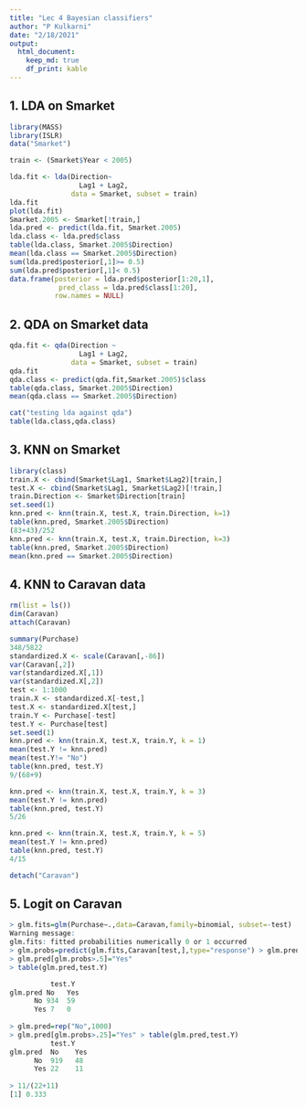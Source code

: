 ```yaml
---
title: "Lec 4 Bayesian classifiers"
author: "P Kulkarni"
date: "2/18/2021"
output: 
  html_document: 
    keep_md: true 
    df_print: kable
---
```


## 1. LDA on Smarket

```r
library(MASS)
library(ISLR)
data("Smarket")

train <- (Smarket$Year < 2005)

lda.fit <- lda(Direction~
                 Lag1 + Lag2,
               data = Smarket, subset = train)
lda.fit
plot(lda.fit)
Smarket.2005 <- Smarket[!train,]
lda.pred <- predict(lda.fit, Smarket.2005)
lda.class <- lda.pred$class
table(lda.class, Smarket.2005$Direction)
mean(lda.class == Smarket.2005$Direction)
sum(lda.pred$posterior[,1]>= 0.5)
sum(lda.pred$posterior[,1]< 0.5)
data.frame(posterior = lda.pred$posterior[1:20,1],
            pred_class = lda.pred$class[1:20], 
           row.names = NULL)


```
## 2. QDA on Smarket data

```r
qda.fit <- qda(Direction ~
                 Lag1 + Lag2,
               data = Smarket, subset = train)
qda.fit
qda.class <- predict(qda.fit,Smarket.2005)$class
table(qda.class, Smarket.2005$Direction)
mean(qda.class == Smarket.2005$Direction)

cat("testing lda against qda")
table(lda.class,qda.class)
```

## 3. KNN on Smarket

```r
library(class)
train.X <- cbind(Smarket$Lag1, Smarket$Lag2)[train,]
test.X <- cbind(Smarket$Lag1, Smarket$Lag2)[!train,]
train.Direction <- Smarket$Direction[train]
set.seed(1)
knn.pred <- knn(train.X, test.X, train.Direction, k=1)
table(knn.pred, Smarket.2005$Direction)
(83+43)/252
knn.pred <- knn(train.X, test.X, train.Direction, k=3)
table(knn.pred, Smarket.2005$Direction)
mean(knn.pred == Smarket.2005$Direction)

```

## 4. KNN to Caravan data

```r
rm(list = ls())
dim(Caravan)
attach(Caravan)

summary(Purchase)
348/5822
standardized.X <- scale(Caravan[,-86])
var(Caravan[,2])
var(standardized.X[,1])
var(standardized.X[,2])
test <- 1:1000
train.X <- standardized.X[-test,]
test.X <- standardized.X[test,]
train.Y <- Purchase[-test]
test.Y <- Purchase[test]
set.seed(1)
knn.pred <- knn(train.X, test.X, train.Y, k = 1)
mean(test.Y != knn.pred)
mean(test.Y!= "No")
table(knn.pred, test.Y)
9/(68+9)

knn.pred <- knn(train.X, test.X, train.Y, k = 3)
mean(test.Y != knn.pred)
table(knn.pred, test.Y)
5/26

knn.pred <- knn(train.X, test.X, train.Y, k = 5)
mean(test.Y != knn.pred)
table(knn.pred, test.Y)
4/15

detach("Caravan")
```

## 5. Logit on Caravan

```r
> glm.fits=glm(Purchase∼.,data=Caravan,family=binomial, subset=-test)
Warning message:
glm.fits: fitted probabilities numerically 0 or 1 occurred
> glm.probs=predict(glm.fits,Caravan[test,],type="response") > glm.pred=rep("No",1000)
> glm.pred[glm.probs>.5]="Yes"
> table(glm.pred,test.Y)

          test.Y 
glm.pred No   Yes 
      No 934  59 
      Yes 7   0
      
> glm.pred=rep("No",1000)
> glm.pred[glm.probs>.25]="Yes" > table(glm.pred,test.Y)
          test.Y 
glm.pred  No    Yes 
      No  919   48 
      Yes 22    11
      
> 11/(22+11) 
[1] 0.333
```

